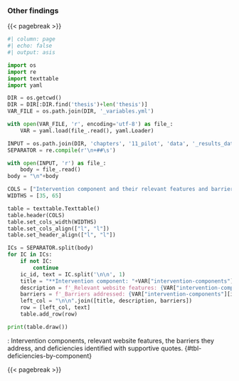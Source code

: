 ### Other findings

{{< pagebreak >}}

::: {.landscape}

::: {.column-page-right}


```python

#| column: page
#| echo: false
#| output: asis

import os
import re
import texttable
import yaml

DIR = os.getcwd()
DIR = DIR[:DIR.find('thesis')+len('thesis')]
VAR_FILE = os.path.join(DIR, '_variables.yml')

with open(VAR_FILE, 'r', encoding='utf-8') as file_:
    VAR = yaml.load(file_.read(), yaml.Loader)

INPUT = os.path.join(DIR, 'chapters', '11_pilot', 'data', '_results_data.qmd')
SEPARATOR = re.compile(r'\n+##\s')

with open(INPUT, 'r') as file_:
    body = file_.read()
body = "\n"+body

COLS = ["Intervention component and their relevant features and barriers", "Deficiencies"]
WIDTHS = [35, 65]

table = texttable.Texttable()
table.header(COLS)
table.set_cols_width(WIDTHS)
table.set_cols_align(["l", "l"])
table.set_header_align(["l", "l"])

ICs = SEPARATOR.split(body)
for IC in ICs:
    if not IC:
        continue
    ic_id, text = IC.split('\n\n', 1)
    title = "**Intervention component: "+VAR["intervention-components"][ic_id]["title"]+"**"
    description = f'_Relevant website features: {VAR["intervention-components"][ic_id]["description"]}_'
    barriers = f'_Barriers addressed: {VAR["intervention-components"][ic_id]["barriers"]}_'
    left_col = "\n\n".join([title, description, barriers])
    row = [left_col, text]
    table.add_row(row)

print(table.draw())

```

: Intervention components, relevant website features, the barriers they address, and deficiencies identified with supportive quotes. {#tbl-deficiencies-by-component}

:::

:::

{{< pagebreak >}}

